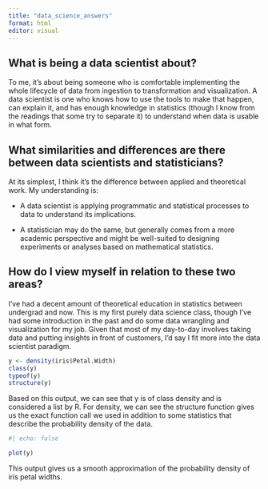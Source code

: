 ```yaml
---
title: "data_science_answers"
format: html
editor: visual
---
```


## What is being a data scientist about?

To me, it's about being someone who is comfortable implementing the whole lifecycle of data from ingestion to transformation and visualization. A data scientist is one who knows how to use the tools to make that happen, can explain it, and has enough knowledge in statistics (though I know from the readings that some try to separate it) to understand when data is usable in what form.

## What similarities and differences are there between data scientists and statisticians?

At its simplest, I think it's the difference between applied and theoretical work. My understanding is:

-   A data scientist is applying programmatic and statistical processes to data to understand its implications.

-   A statistician may do the same, but generally comes from a more academic perspective and might be well-suited to designing experiments or analyses based on mathematical statistics.

## How do I view myself in relation to these two areas?

I've had a decent amount of theoretical education in statistics between undergrad and now. This is my first purely data science class, though I've had some introduction in the past and do some data wrangling and visualization for my job. Given that most of my day-to-day involves taking data and putting insights in front of customers, I'd say I fit more into the data scientist paradigm.

```r
y <- density(iris$Petal.Width)
class(y)
typeof(y)
structure(y)
```

Based on this output, we can see that y is of class density and is considered a list by R. For density, we can see the structure function gives us the exact function call we used in addition to some statistics that describe the probability density of the data.

```r
#| echo: false

plot(y)
```

This output gives us a smooth approximation of the probability density of iris petal widths.
